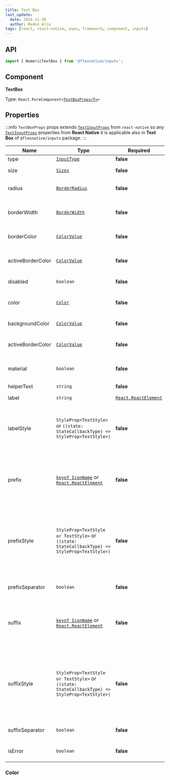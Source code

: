 ```yaml
---
title: Text Box
last_update:
  date: 2024-11-30
  author: Redon Alla
tags: [react, react-native, expo, framework, component, inputs]
---
```



<Installation name='FlexNative Text Box' />

## API

```jsx
import { NumericTextBox } from '@flexnative/inputs';
```

## Component

**TextBox**

Type: <code>React.PureComponent\<[TextBoxProps\<T\>](#properties)\></code>

## Properties

:::info
`TextBoxProps` props extends [`TextInputProps`](https://reactnative.dev/docs/textinput#props) from `react-native`
so any [`TextInputProps`](https://reactnative.dev/docs/textinput#props) properties from **React Native** it is applicable also in
**Text Box** of `@flexnative/inputs` package.
:::

|  Name   | Type | Required | Default Value | Description |
| -- | -- | -- | -- | -- |
| type | [`InputType`](#inputtype) | **false** | `outlined` | Input type. |
| size | [`Sizes`](../../../theme/default-theme.mdx#sizes) | **false** | `default` | Input Sizes. One of `Sizes` type. |
| radius | [`BorderRadius`](../../../theme/default-theme.mdx#borderradius) | **false** | `medium` | Input border radius. One of `BorderRadius` type |
| borderWidth | [`BorderWidth`](../../../theme/default-theme.mdx#borderwidth) | **false** | `none` | Optional input borders width. One of `BorderWidth` type |
| borderColor | [`ColorValue`](https://reactnative.dev/docs/colors) | **false** | `undefined` | Input borders color according `react-native` ColorValue. |
| activeBorderColor | [`ColorValue`](https://reactnative.dev/docs/colors) | **false** | `undefined` | Border color for active state according `react-native` ColorValue. |
| disabled | `boolean` | **false** | `false` | Set the input as disabled. |
| color | [`Color`](../../../theme/default-theme.mdx#color) | **false** | `theme.color.default` | Color by theme or a custom color according `react-native` ColorValue. |
| backgroundColor | [`ColorValue`](https://reactnative.dev/docs/colors) | **false** | `undefined` | Input background color. |
| activeBorderColor | [`ColorValue`](https://reactnative.dev/docs/colors) | **false** | `undefined` | Border color for active state according `react-native` ColorValue. |
| material | `boolean` | **false** | `false` | Indicator if input should looks like Material input. |
| helperText | `string` | **false** | `undefined` |  Helper text about input. |
| label | `string` | [`React.ReactElement`](https://legacy.reactjs.org/blog/2014/10/14/introducing-react-elements.html) | **false** | `undefined` |  A `string` value to display a labal, or [`React.ReactElement`](https://legacy.reactjs.org/blog/2014/10/14/introducing-react-elements.html) to display a custom element as a label |
| labelStyle | `StyleProp<TextStyle>` or `((state: StateCallbackType) => StyleProp<TextStyle>)` | **false** | `undefined` | Either text styles or a function that receives a boolean reflecting whether the component is currently active and returns text styles. |
| prefix | [`keyof IconName`](/docs/components/icons/@flexnative/icons-basic-usage#iconname) or [`React.ReactElement`](https://legacy.reactjs.org/blog/2014/10/14/introducing-react-elements.html) | **false** | `undefined` |  A [`keyof IconName`](/docs/components/icons/@flexnative/icons-basic-usage#iconname) to add icon form `@flexnative/icon` package, or [`React.ReactElement`](https://legacy.reactjs.org/blog/2014/10/14/introducing-react-elements.html) to display a custom element as prefix adornments |
| prefixStyle | `StyleProp<TextStyle or TextStyle>` or `((state: StateCallbackType) => StyleProp<TextStyle>)` | **false** | `undefined` | Custom style for for prefix component. Either view styles or a function that receives a boolean reflecting whether  the component is currently active and returns view styles. |
| prefixSeparator | `boolean` | **false** | `false` | If true a separator border it is show on prefix element. |
| suffix | [`keyof IconName`](/docs/components/icons/@flexnative/icons-basic-usage#iconname) or [`React.ReactElement`](https://legacy.reactjs.org/blog/2014/10/14/introducing-react-elements.html) | **false** | `undefined` |  A [`keyof IconName`](/docs/components/icons/@flexnative/icons-basic-usage#iconname) to add icon form `@flexnative/icon` package, or [`React.ReactElement`](https://legacy.reactjs.org/blog/2014/10/14/introducing-react-elements.html) to display a custom element as surfix adornments |
| suffixStyle | `StyleProp<TextStyle or TextStyle>` or `((state: StateCallbackType) => StyleProp<TextStyle>)` | **false** | `undefined` | Custom style for for prefix component. Either view styles or a function that receives a boolean reflecting whether  the component is currently active and returns view styles. |
| suffixSeparator | `boolean` | **false** | `false` | If true a separator border it is show on suffix element. |
| isError | `boolean` | **false** | `false` | Indicates if the input has an error state. |

### Color

<ColorProps />

<br />
<br />

<DocCardList />
